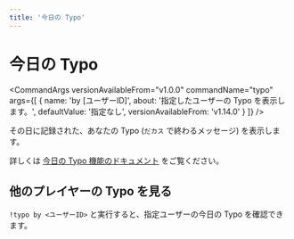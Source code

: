 ```yaml
---
title: '今日の Typo'
---
```



# 今日の Typo

<CommandArgs
  versionAvailableFrom="v1.0.0"
  commandName="typo"
  args={[
    {
      name: 'by [ユーザーID]',
      about: '指定したユーザーの Typo を表示します。',
      defaultValue: '指定なし',
      versionAvailableFrom: 'v1.14.0'
    }
  ]}
/>

その日に記録された、あなたの Typo (`だカス` で終わるメッセージ) を表示します。

詳しくは [今日の Typo 機能のドキュメント](../features/typo) をご覧ください。

## 他のプレイヤーの Typo を見る

`!typo by <ユーザーID>` と実行すると、指定ユーザーの今日の Typo を確認できます。
